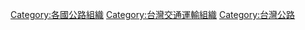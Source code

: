 [[Category:各國公路組織|Category:各國公路組織]]
[[Category:台灣交通運輸組織|Category:台灣交通運輸組織]]
[[Category:台灣公路|Category:台灣公路]]